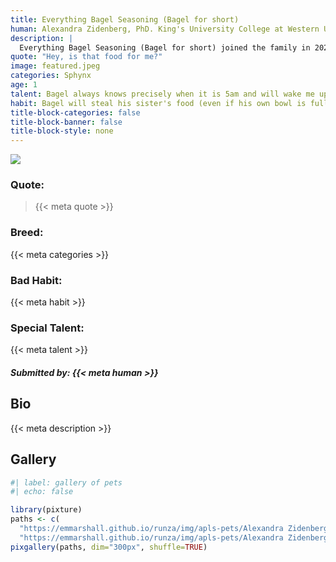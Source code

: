 ```yaml
---
title: Everything Bagel Seasoning (Bagel for short)
human: Alexandra Zidenberg, PhD. King's University College at Western University 
description: |
  Everything Bagel Seasoning (Bagel for short) joined the family in 2022. He has a seasoning name to match with his older sister, Ginger. Bagel is a very mischievous kitty who always eats like he's never been fed before. He can often be found sleeping on my lap or annoying his senior cat sister.  
quote: "Hey, is that food for me?"
image: featured.jpeg
categories: Sphynx 
age: 1 
talent: Bagel always knows precisely when it is 5am and will wake me up for food like clockwork 
habit: Bagel will steal his sister's food (even if his own bowl is full) 
title-block-categories: false
title-block-banner: false
title-block-style: none
---
```


::: grid
::: {#about-pet-text .g-col-12 .g-col-md-6}
![](featured.jpeg)
:::

::: {.g-col-12 .g-col-md-6}
::: {simple-info}
### Quote:

> {{< meta quote >}}

### Breed:

{{< meta categories >}}

### Bad Habit:

{{< meta habit >}}

### Special Talent:

{{< meta talent >}}
:::
:::
:::

##### Submitted by: {{< meta human >}}

## Bio

{{< meta description >}}

## Gallery

```r
#| label: gallery of pets
#| echo: false

library(pixture)
paths <- c(
  "https://emmarshall.github.io/runza/img/apls-pets/Alexandra Zidenberg-1.jpg",
  "https://emmarshall.github.io/runza/img/apls-pets/Alexandra Zidenberg-2.jpg") 
pixgallery(paths, dim="300px", shuffle=TRUE)

```

